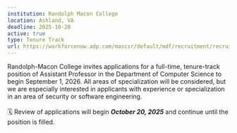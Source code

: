 ```yaml
---
institution: Randolph Macon College
location: Ashland, VA
deadline: 2025-10-20
active: true
type: Tenure Track
url: https://workforcenow.adp.com/mascsr/default/mdf/recruitment/recruitment.html?cid=0885b537-c9f5-47f8-aa4f-0ad7bbebf412&ccId=9200900703747_2&type=JS&lang=en_US&jobId=552789
---
```


Randolph-Macon College invites applications for a full-time, tenure-track position of Assistant Professor in the Department of Computer Science to begin September 1, 2026.  All areas of specialization will be considered, but we are especially interested in applicants with experience or specialization in an area of security or software engineering.
<br> <br>
🗓️ Review of applications will begin ***October 20, 2025*** and continue until the position is filled.
